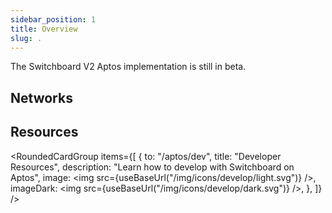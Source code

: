 ```yaml
---
sidebar_position: 1
title: Overview
slug: .
---
```



The Switchboard V2 Aptos implementation is still in beta.

## Networks


<AptosNetworks />

## Resources

<RoundedCardGroup
  items={[
    {
      to: "/aptos/dev",
      title: "Developer Resources",
      description: "Learn how to develop with Switchboard on Aptos",
      image: <img src={useBaseUrl("/img/icons/develop/light.svg")} />,
      imageDark: <img src={useBaseUrl("/img/icons/develop/dark.svg")} />,
    },
  ]}
/>
